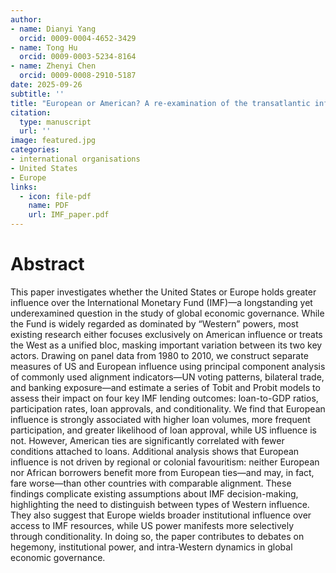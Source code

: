 ```yaml
---
author: 
- name: Dianyi Yang
  orcid: 0009-0004-4652-3429
- name: Tong Hu
  orcid: 0009-0003-5234-8164
- name: Zhenyi Chen
  orcid: 0009-0008-2910-5187
date: 2025-09-26
subtitle: ''
title: "European or American? A re-examination of the transatlantic influence over the IMF"
citation: 
  type: manuscript
  url: ''
image: featured.jpg
categories:
- international organisations
- United States
- Europe
links:
  - icon: file-pdf
    name: PDF
    url: IMF_paper.pdf
---
```


# Abstract

This paper investigates whether the United States or Europe holds greater influence over the International Monetary Fund (IMF)—a longstanding yet underexamined question in the study of global economic governance. While the Fund is widely regarded as dominated by “Western” powers, most existing research either focuses exclusively on American influence or treats the West as a unified bloc, masking important variation between its two key actors. Drawing on panel data from 1980 to 2010, we construct separate measures of US and European influence using principal component analysis of commonly used alignment indicators—UN voting patterns, bilateral trade, and banking exposure—and estimate a series of Tobit and Probit models to assess their impact on four key IMF lending outcomes: loan-to-GDP ratios, participation rates, loan approvals, and conditionality. We find that European influence is strongly associated with higher loan volumes, more frequent participation, and greater likelihood of loan approval, while US influence is not. However, American ties are significantly correlated with fewer conditions attached to loans. Additional analysis shows that European influence is not driven by regional or colonial favouritism: neither European nor African borrowers benefit more from European ties—and may, in fact, fare worse—than other countries with comparable alignment. These findings complicate existing assumptions about IMF decision-making, highlighting the need to distinguish between types of Western influence. They also suggest that Europe wields broader institutional influence over access to IMF resources, while US power manifests more selectively through conditionality. In doing so, the paper contributes to debates on hegemony, institutional power, and intra-Western dynamics in global economic governance.